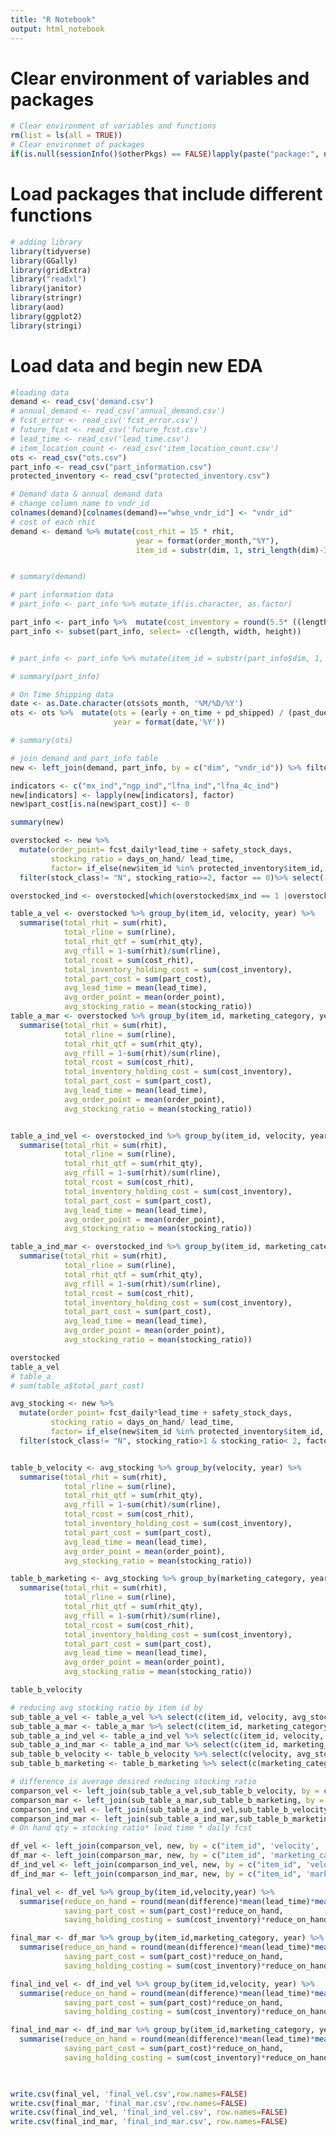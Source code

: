 ---
title: "R Notebook"
output: html_notebook
---


Clear environment of variables and packages  
=========================================

```{r}
# Clear environment of variables and functions
rm(list = ls(all = TRUE)) 
# Clear environmet of packages
if(is.null(sessionInfo()$otherPkgs) == FALSE)lapply(paste("package:", names(sessionInfo()$otherPkgs), sep=""), detach, character.only = TRUE, unload = TRUE)
```

Load packages that include different functions  
=========================================

```{r}
# adding library
library(tidyverse)
library(GGally)
library(gridExtra)
library("readxl")
library(janitor)
library(stringr)
library(aod)
library(ggplot2)
library(stringi)
```

Load data and begin new EDA  
=========================================

```{r}
#loading data
demand <- read_csv('demand.csv')
# annual_demand <- read_csv('annual_demand.csv')
# fcst_error <- read_csv('fcst_error.csv')
# future_fcst <- read_csv('future_fcst.csv')
# lead_time <- read_csv('lead_time.csv')
# item_location_count <- read_csv('item_location_count.csv')
ots <- read_csv("ots.csv")
part_info <- read_csv("part_information.csv")
protected_inventory <- read_csv("protected_inventory.csv")
```




```{r}
# Demand data & annual demand data
# change column name to vndr_id
colnames(demand)[colnames(demand)=="whse_vndr_id"] <- "vndr_id"
# cost of each rhit
demand <- demand %>% mutate(cost_rhit = 15 * rhit, 
                            year = format(order_month,"%Y"),
                            item_id = substr(dim, 1, stri_length(dim)-3))


# summary(demand)
```

```{r}
# part information data 
# part_info <- part_info %>% mutate_if(is.character, as.factor)

part_info <- part_info %>%  mutate(cost_inventory = round(5.5* ((length*width*height)/1728), 3)) 
part_info <- subset(part_info, select= -c(length, width, height))


# part_info <- part_info %>% mutate(item_id = substr(part_info$dim, 1, stri_length(part_info$dim)-3))

# summary(part_info)
```

```{r}
# On Time Shipping data
date <- as.Date.character(ots$ots_month, '%M/%D/%Y')
ots <- ots %>%  mutate(ots = (early + on_time + pd_shipped) / (past_due + total_all),
                       year = format(date,'%Y'))

# summary(ots)

```


```{r}
# join demand and part_info table 
new <- left_join(demand, part_info, by = c("dim", "vndr_id")) %>% filter(fcst_daily >0)

indicators <- c("mx_ind","ngp_ind","lfna_ind","lfna_4c_ind")
new[indicators] <- lapply(new[indicators], factor)
new$part_cost[is.na(new$part_cost)] <- 0

summary(new)

```

```{r}
overstocked <- new %>% 
  mutate(order_point= fcst_daily*lead_time + safety_stock_days,
         stocking_ratio = days_on_hand/ lead_time,
         factor= if_else(new$item_id %in% protected_inventory$item_id, 1,0)) %>% 
  filter(stock_class!= "N", stocking_ratio>=2, factor == 0)%>% select(-factor) 

overstocked_ind <- overstocked[which(overstocked$mx_ind == 1 |overstocked$ngp_ind == 1 |overstocked$lfna_ind == 1 |overstocked$lfna_4c_ind == 1),]

table_a_vel <- overstocked %>% group_by(item_id, velocity, year) %>% 
  summarise(total_rhit = sum(rhit),
            total_rline = sum(rline),
            total_rhit_qtf = sum(rhit_qty),
            avg_rfill = 1-sum(rhit)/sum(rline),
            total_rcost = sum(cost_rhit),
            total_inventory_holding_cost = sum(cost_inventory),
            total_part_cost = sum(part_cost),
            avg_lead_time = mean(lead_time),
            avg_order_point = mean(order_point),
            avg_stocking_ratio = mean(stocking_ratio))
table_a_mar <- overstocked %>% group_by(item_id, marketing_category, year) %>% 
  summarise(total_rhit = sum(rhit),
            total_rline = sum(rline),
            total_rhit_qtf = sum(rhit_qty),
            avg_rfill = 1-sum(rhit)/sum(rline),
            total_rcost = sum(cost_rhit),
            total_inventory_holding_cost = sum(cost_inventory),
            total_part_cost = sum(part_cost),
            avg_lead_time = mean(lead_time),
            avg_order_point = mean(order_point),
            avg_stocking_ratio = mean(stocking_ratio))


table_a_ind_vel <- overstocked_ind %>% group_by(item_id, velocity, year) %>% 
  summarise(total_rhit = sum(rhit),
            total_rline = sum(rline),
            total_rhit_qtf = sum(rhit_qty),
            avg_rfill = 1-sum(rhit)/sum(rline),
            total_rcost = sum(cost_rhit),
            total_inventory_holding_cost = sum(cost_inventory),
            total_part_cost = sum(part_cost),
            avg_lead_time = mean(lead_time),
            avg_order_point = mean(order_point),
            avg_stocking_ratio = mean(stocking_ratio))

table_a_ind_mar <- overstocked_ind %>% group_by(item_id, marketing_category, year) %>% 
  summarise(total_rhit = sum(rhit),
            total_rline = sum(rline),
            total_rhit_qtf = sum(rhit_qty),
            avg_rfill = 1-sum(rhit)/sum(rline),
            total_rcost = sum(cost_rhit),
            total_inventory_holding_cost = sum(cost_inventory),
            total_part_cost = sum(part_cost),
            avg_lead_time = mean(lead_time),
            avg_order_point = mean(order_point),
            avg_stocking_ratio = mean(stocking_ratio))

overstocked
table_a_vel
# table_a
# sum(table_a$total_part_cost)
```


```{r}
avg_stocking <- new %>% 
  mutate(order_point= fcst_daily*lead_time + safety_stock_days,
         stocking_ratio = days_on_hand/ lead_time,
         factor= if_else(new$item_id %in% protected_inventory$item_id, 1,0)) %>% 
  filter(stock_class!= "N", stocking_ratio>1 & stocking_ratio< 2, factor == 0)%>% select(-factor) 


table_b_velocity <- avg_stocking %>% group_by(velocity, year) %>% 
  summarise(total_rhit = sum(rhit),
            total_rline = sum(rline),
            total_rhit_qtf = sum(rhit_qty),
            avg_rfill = 1-sum(rhit)/sum(rline),
            total_rcost = sum(cost_rhit),
            total_inventory_holding_cost = sum(cost_inventory),
            total_part_cost = sum(part_cost),
            avg_lead_time = mean(lead_time),
            avg_order_point = mean(order_point),
            avg_stocking_ratio = mean(stocking_ratio)) 

table_b_marketing <- avg_stocking %>% group_by(marketing_category, year) %>% 
  summarise(total_rhit = sum(rhit),
            total_rline = sum(rline),
            total_rhit_qtf = sum(rhit_qty),
            avg_rfill = 1-sum(rhit)/sum(rline),
            total_rcost = sum(cost_rhit),
            total_inventory_holding_cost = sum(cost_inventory),
            total_part_cost = sum(part_cost),
            avg_lead_time = mean(lead_time),
            avg_order_point = mean(order_point),
            avg_stocking_ratio = mean(stocking_ratio)) 

table_b_velocity

```




```{r}
# reducing avg stocking ratio by item id by
sub_table_a_vel <- table_a_vel %>% select(c(item_id, velocity, avg_stocking_ratio, year))
sub_table_a_mar <- table_a_mar %>% select(c(item_id, marketing_category, avg_stocking_ratio, year))
sub_table_a_ind_vel <- table_a_ind_vel %>% select(c(item_id, velocity, avg_stocking_ratio, year))
sub_table_a_ind_mar <- table_a_ind_mar %>% select(c(item_id, marketing_category, avg_stocking_ratio, year))
sub_table_b_velocity <- table_b_velocity %>% select(c(velocity, avg_stocking_ratio, year))
sub_table_b_marketing <- table_b_marketing %>% select(c(marketing_category, avg_stocking_ratio, year))

# difference is average desired reducing stocking ratio 
comparson_vel <- left_join(sub_table_a_vel,sub_table_b_velocity, by = c('year',"velocity")) %>% mutate(difference = avg_stocking_ratio.x - avg_stocking_ratio.y)
comparson_mar <- left_join(sub_table_a_mar,sub_table_b_marketing, by = c('year',"marketing_category")) %>% mutate(difference = avg_stocking_ratio.x - avg_stocking_ratio.y)
comparson_ind_vel <- left_join(sub_table_a_ind_vel,sub_table_b_velocity, by = c('year',"velocity")) %>% mutate(difference = avg_stocking_ratio.x - avg_stocking_ratio.y)
comparson_ind_mar <- left_join(sub_table_a_ind_mar,sub_table_b_marketing, by = c('year',"marketing_category")) %>% mutate(difference = avg_stocking_ratio.x - avg_stocking_ratio.y)
# On hand qty = stocking ratio* lead time * daily fcst 

df_vel <- left_join(comparson_vel, new, by = c("item_id", 'velocity', 'year'))
df_mar <- left_join(comparson_mar, new, by = c("item_id", 'marketing_category', 'year'))
df_ind_vel <- left_join(comparson_ind_vel, new, by = c("item_id", 'velocity', 'year'))
df_ind_mar <- left_join(comparson_ind_mar, new, by = c("item_id", 'marketing_category', 'year'))

final_vel <- df_vel %>% group_by(item_id,velocity,year) %>% 
  summarise(reduce_on_hand = round(mean(difference)*mean(lead_time)*mean(fcst_daily), 0),
            saving_part_cost = sum(part_cost)*reduce_on_hand,
            saving_holding_costing = sum(cost_inventory)*reduce_on_hand)

final_mar <- df_mar %>% group_by(item_id,marketing_category, year) %>% 
  summarise(reduce_on_hand = round(mean(difference)*mean(lead_time)*mean(fcst_daily), 0),
            saving_part_cost = sum(part_cost)*reduce_on_hand,
            saving_holding_costing = sum(cost_inventory)*reduce_on_hand)

final_ind_vel <- df_ind_vel %>% group_by(item_id,velocity, year) %>% 
  summarise(reduce_on_hand = round(mean(difference)*mean(lead_time)*mean(fcst_daily), 0),
            saving_part_cost = sum(part_cost)*reduce_on_hand,
            saving_holding_costing = sum(cost_inventory)*reduce_on_hand)

final_ind_mar <- df_ind_mar %>% group_by(item_id,marketing_category, year) %>% 
  summarise(reduce_on_hand = round(mean(difference)*mean(lead_time)*mean(fcst_daily), 0),
            saving_part_cost = sum(part_cost)*reduce_on_hand,
            saving_holding_costing = sum(cost_inventory)*reduce_on_hand)
 



```






```{r}
write.csv(final_vel, 'final_vel.csv',row.names=FALSE)
write.csv(final_mar, 'final_mar.csv',row.names=FALSE)
write.csv(final_ind_vel, 'final_ind_vel.csv', row.names=FALSE)
write.csv(final_ind_mar, 'final_ind_mar.csv', row.names=FALSE)
```
